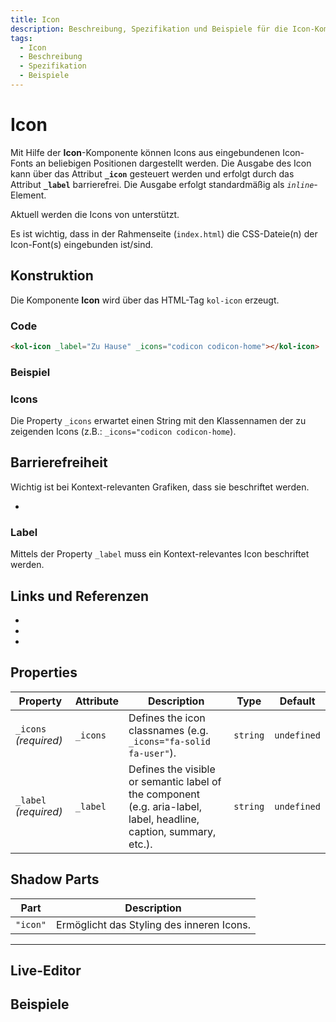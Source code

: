 ```yaml
---
title: Icon
description: Beschreibung, Spezifikation und Beispiele für die Icon-Komponente.
tags:
  - Icon
  - Beschreibung
  - Spezifikation
  - Beispiele
---
```



# Icon

Mit Hilfe der **Icon**-Komponente können Icons aus eingebundenen Icon-Fonts an beliebigen Positionen dargestellt werden. Die Ausgabe des Icon kann über das Attribut **`_icon`** gesteuert werden und erfolgt durch das Attribut **`_label`** barrierefrei. Die Ausgabe erfolgt standardmäßig als _`inline`_-Element.

Aktuell werden die Icons von <kol-link _href="https://microsoft.github.io/vscode-codicons/dist/codicon.html" _target="_blank" _label="Codicons"></kol-link> unterstützt.

<kol-alert _heading="Hinweis" _type="info">Es ist wichtig, dass in der Rahmenseite (`index.html`) die CSS-Dateie(n) der Icon-Font(s) eingebunden ist/sind.</kol-alert>

## Konstruktion

Die Komponente **Icon** wird über das HTML-Tag `kol-icon` erzeugt.

### Code

```html
<kol-icon _label="Zu Hause" _icons="codicon codicon-home"></kol-icon>
```

### Beispiel

<kol-icon _label="Zu Hause" _icons="codicon codicon-home"></kol-icon>

### Icons

Die Property `_icons` erwartet einen String mit den Klassennamen der zu zeigenden Icons (z.B.: `_icons="codicon codicon-home`).

<kol-link _href="https://microsoft.github.io/vscode-codicons/dist/codicon.html" _target="_blank" _label="Übersicht Codicons"></kol-link>

## Barrierefreiheit

Wichtig ist bei Kontext-relevanten Grafiken, dass sie beschriftet werden.

- <kol-link _href="https://www.w3.org/WAI/ARIA/apg/practices/names-and-descriptions/"></kol-link>

### Label

Mittels der Property `_label` muss ein Kontext-relevantes Icon beschriftet werden.

## Links und Referenzen

- <kol-link _href="https://github.com/microsoft/vscode-codicons" _target="_blank" _label="Codicons"></kol-link>
- <kol-link _href="https://fontawesome.com" _target="_blank" _label="Font-Awesome"></kol-link>
- <kol-link _href="https://icofont.com"  _target="_blank" _label="Icofont"></kol-link>

<!-- Auto Generated Below -->

## Properties

| Property              | Attribute | Description                                                                                                        | Type     | Default     |
| --------------------- | --------- | ------------------------------------------------------------------------------------------------------------------ | -------- | ----------- |
| `_icons` _(required)_ | `_icons`  | Defines the icon classnames (e.g. `_icons="fa-solid fa-user"`).                                                    | `string` | `undefined` |
| `_label` _(required)_ | `_label`  | Defines the visible or semantic label of the component (e.g. aria-label, label, headline, caption, summary, etc.). | `string` | `undefined` |

## Shadow Parts

| Part     | Description                               |
| -------- | ----------------------------------------- |
| `"icon"` | Ermöglicht das Styling des inneren Icons. |

---

<ExampleLink component="icon" />

## Live-Editor

<LiveEditorCompact component="icon" />

## Beispiele

<Configurator component="icon" sample="basic" />
